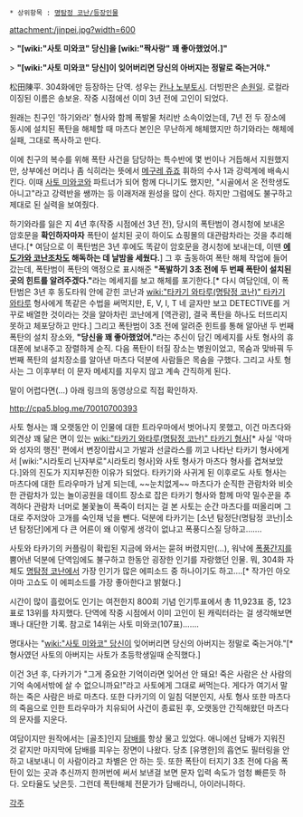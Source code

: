  * 상위항목 : [[명탐정 코난/등장인물]]

attachment:/jinpei.jpg?width=600

> '''"[wiki:"사토 미와코" 당신]을 [wiki:"짝사랑" 꽤 좋아했었어.]"'''


> '''"[wiki:"사토 미와코" 당신]이 잊어버리면 당신의 아버지는 정말로 죽는거야."'''

松田陳平. 304화에만 등장하는 단역. 성우는 [[칸나 노부토시]]. 더빙판은 [[손원일]]. 로컬라이징된 이름은 송보윤. 작중 시점에선 이미 3년 전에 고인이 되었다.

원래는 친구인 '하기와라' 형사와 함께 폭발물 처리반 소속이었는데, 7년 전 두 장소에 동시에 설치된 폭탄을 해체할 때 마츠다 본인은 무난하게 해체했지만 하기와라는 해체에 실패, 그대로 폭사하고 만다.

이에 친구의 복수를 위해 폭탄 사건을 담당하는 특수반에 몇 번이나 거듭해서 지원했지만, 상부에선 머리나 좀 식히라는 뜻에서 [[메구레 쥬죠]] 휘하의 수사 1과 강력계에 배속시킨다. 이때 [[사토 미와코]]와 파트너가 되어 함께 다니기도 했지만, "시골에서 온 전학생도 아니고"라고 강력반을 쌩까는 등 이래저래 원성을 많이 산다. 하지만 그럼에도 불구하고 제대로 된 실력을 보여줬다.

하기와라를 잃은 지 4년 후(작중 시점에선 3년 전), 당시의 폭탄범이 경시청에 보내온 암호문을 '''확인하자마자''' 폭탄이 설치된 곳이 하이도 쇼핑몰의 대관람차라는 것을 추리해낸다.[* 여담으로 이 폭탄범은 3년 후에도 똑같이 암호문을 경시청에 보내는데, 이땐 '''[[에도가와 코난]]조차도 해독하는 데 날밤을 세웠다.'''] 그 후 출동하여 폭탄 해체 작업에 들어갔는데, 폭탄범이 폭탄의 액정으로 표시해준 '''"폭발하기 3초 전에 두 번째 폭탄이 설치된 곳의 힌트를 알려주겠다."'''라는 메세지를 보고 해체를 포기한다.[* 다시 여담인데, 이 폭탄범은 3년 후 동도타워 안에 갇힌 코난과 [[wiki:"타카기 와타루(명탐정 코난)" 타카기 와타루]] 형사에게 똑같은 수법을 써먹지만, E, V, I, T 네 글자만 보고 DETECTIVE를 거꾸로 배열한 것이라는 것을 알아차린 코난에게 [역관광], 결국 폭탄을 하나도 터뜨리지 못하고 체포당하고 만다.] 그리고 폭탄범이 3초 전에 알려준 힌트를 통해 알아낸 두 번째 폭탄의 설치 장소와, '''"당신을 꽤 좋아했었어."'''라는 추신이 담긴 메세지를 사토 형사의 휴대폰에 보내주고 장렬하게 순직. 다음 폭탄이 터질 장소는 병원이었고, 목숨과 맞바꿔 두번째 폭탄의 설치장소를 알아낸 마츠다 덕분에 사람들은 목숨을 구했다. 그리고 사토 형사는 그 이후부터 이 문자 메세지를 지우지 않고 계속 간직하게 된다.

말이 어렵다면(…) 아래 링크의 동영상으로 직접 확인하자.

http://cpa5.blog.me/70010700393

사토 형사는 꽤 오랫동안 이 인물에 대한 트라우마에서 벗어나지 못했고, 이건 마츠다와 외견상 꽤 닮은 면이 있는 [[wiki:"타카기 와타루(명탐정 코난)" 타카기 형사]][* 사실 '악마와 성자의 행진' 편에서 변장이랍시고 가발과 선글라스를 끼고 나타난 타카기 형사에게서 [wiki:"시라토리 닌자부로"시라토리 형사]와 사토 형사가 마츠다 형사를 겹쳐보았다.]와의 진도가 지지부진한 이유가 되었다. 타카기와 사귀게 된 이후로도 사토 형사는 마츠다에 대한 트라우마가 남게 되는데, ~~눈치없게~~ 마츠다가 순직한 관람차와 비슷한 관람차가 있는 놀이공원을 데이트 장소로 잡은 타카기 형사와 함께 마약 밀수꾼을 추격하다 관람차 너머로 불꽃놀이 폭죽이 터지는 걸 본 사토는 순간 마츠다를 떠올리며 그대로 주저앉아 고개를 숙인채 넋을 뺀다. 덕분에 타카기는 [소년 탐정단(명탐정 코난)|소년 탐정단]에게 다 큰 어른이 왜 이렇게 생각이 없냐고 폭풍디스질 당하고…….

사토와 타카기의 커플링이 확립된 지금에 와서는 묻혀 버렸지만(…), 워낙에 [[폭풍간지]]를 뿜어낸 덕분에 단역임에도 불구하고 한동안 굉장한 인기를 자랑했던 인물. 뭐, 304화 자체도 [[명탐정 코난]]에서 가장 인기가 많은 에피소드 중 하나이기도 하고….[* 작가인 아오야마 고쇼도 이 에피소드를 가장 좋아한다고 밝혔다.]

시간이 많이 흘렀어도 인기는 여전한지 800회 기념 인기투표에서 총 11,923표 중, 123표로 13위를 차지했다. 단역에 작중 시점에서 이미 고인이 된 캐릭터라는 걸 생각해보면 꽤나 대단한 기록. 참고로 14위는 사토 미와코(107표)…….

명대사는 "[[wiki:"사토 미와코" 당신]]이 잊어버리면 당신의 아버지는 정말로 죽는거야."[* 형사였던 사토의 아버지는 사토가 초등학생일때 순직했다.] 

이건 3년 후, 다카기가 "그게 중요한 기억이라면 잊어선 안 돼요! 죽은 사람은 산 사람의 기억 속에서밖에 살 수 없으니까요!"라고 사토에게 그대로 써먹는다. 게다가 여기서 말하는 죽은 사람은 바로 마츠다. 또한 다카기의 이 일침 덕분인지, 사토 형사 또한 마츠다의 죽음으로 인한 트라우마가 치유되어 사건이 종료된 후, 오랫동안 간직해왔던 마츠다의 문자를 지운다.

여담이지만 원작에서는 [골초]인지 [[담배]]를 항상 물고 있었다. 애니에선 담배가 지워진 것 같지만 마지막에 담배를 피우는 장면이 나왔다. 당초 [유명한]의 흡연도 필터링을 안하고 내보내니 이 사람이라고 차별은 안 하는 듯. 또한 폭탄이 터지기 3초 전에 다음 폭탄이 있는 곳과 추신까지 한꺼번에 써서 보낸걸 보면 문자 입력 속도가 엄청 빠른듯 하다. 오타율도 낮은듯. 그런데 폭탄해체 전문가가 담배라니, 아이러니하다.

[[각주]]
